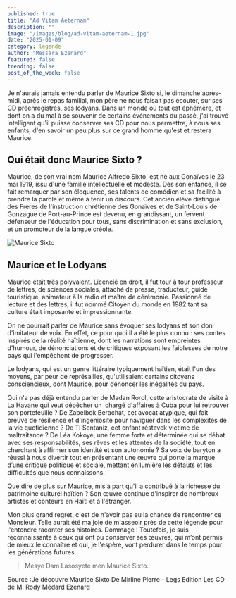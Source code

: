 ```yaml
---
published: true
title: "Ad Vitam Aeternam"
description: ""
image: "/images/blog/ad-vitam-aeternam-1.jpg"
date: "2025-01-09"
category: legende
author: "Messara Ezenard"
featured: false
trending: false
post_of_the_week: false
---
```


Je n&#39;aurais jamais entendu parler de Maurice Sixto si, le dimanche
après-midi, après le repas familial, mon père ne nous faisait pas
écouter, sur ses CD préenregistrés, ses lodyans. Dans un monde
où tout est éphémère, et dont on a du mal à se souvenir de
certains événements du passé, j&#39;ai trouvé intelligent qu&#39;il puisse
conserver ses CD pour nous permettre, à nous ses enfants, d&#39;en
savoir un peu plus sur ce grand homme qu&#39;est et restera Maurice.

## Qui était donc Maurice Sixto ?

Maurice, de son vrai nom Maurice Alfredo Sixto, est né aux
Gonaïves le 23 mai 1919, issu d&#39;une famille intellectuelle et
modeste. Dès son enfance, il se fait remarquer par son éloquence,
ses talents de comédien et sa facilité à prendre la parole et même
à tenir un discours. Cet ancien élève distingué des Frères de
l&#39;instruction chrétienne des Gonaïves et de Saint-Louis de
Gonzague de Port-au-Prince est devenu, en grandissant, un
fervent défenseur de l&#39;éducation pour tous, sans discrimination et
sans exclusion, et un promoteur de la langue créole.

![Maurice Sixto](/images/blog/ad-vitam-aeternam-2.jpg)


## Maurice et le Lodyans

Maurice était très polyvalent. Licencié en droit, il fut tour à tour
professeur de lettres, de sciences sociales, attaché de presse,
traducteur, guide touristique, animateur à la radio et maître de
cérémonie. Passionné de lecture et des lettres, il fut nommé
Citoyen du monde en 1982 tant sa culture était imposante et
impressionnante.

On ne pourrait parler de Maurice sans évoquer ses lodyans et son
don d&#39;imitateur de voix. En effet, ce pour quoi il a été le plus connu
: ses contes inspirés de la réalité haïtienne, dont les narrations
sont empreintes d&#39;humour, de dénonciations et de critiques
exposant les faiblesses de notre pays qui l&#39;empêchent de
progresser.

Le lodyans, qui est un genre littéraire typiquement haïtien, était l&#39;un
des moyens, par peur de représailles, qu&#39;utilisaient certains
citoyens consciencieux, dont Maurice, pour dénoncer les inégalités
du pays.

Qui n&#39;a pas déjà entendu parler de Madan Rorol, cette aristocrate
de visite à La Havane qui veut dépêcher un  chargé d&#39;affaires à
Cuba pour lui retrouver son portefeuille ? De Zabelbok Berachat,
cet avocat atypique, qui fait preuve de résilience et d&#39;ingéniosité
pour naviguer dans les complexités de la vie quotidienne ? De Ti
Sentaniz, cet enfant réstavek victime de maltraitance ? De Léa
Kokoye, une femme forte et déterminée qui se débat avec ses
responsabilités, ses rêves et les attentes de la société, tout en
cherchant à affirmer son identité et son autonomie ? Sa voix de
baryton a réussi à nous divertir tout en présentant une œuvre qui
porte la marque d’une critique politique et sociale, mettant en
lumière les défauts et les difficultés que nous connaissons.

Que dire de plus sur Maurice, mis à part qu&#39;il a contribué à la
richesse du patrimoine culturel haïtien ? Son œuvre continue
d&#39;inspirer de nombreux artistes et conteurs en Haïti et à l&#39;étranger.

Mon plus grand regret, c&#39;est de n&#39;avoir pas eu la chance de
rencontrer ce Monsieur. Telle aurait été ma joie de m&#39;asseoir près
de cette légende pour l&#39;entendre raconter ses histoires. Dommage
! Toutefois, je suis reconnaissante à ceux qui ont pu conserver ses
œuvres, qui m’ont permis de mieux le connaître et qui, je l&#39;espère,
vont perdurer dans le temps pour les générations futures.

> Mesye Dam Lasosyete men Maurice Sixto.

Source :Je découvre Maurice Sixto De Mirline Pierre - Legs Edition
Les CD de M. Rody Médard Ezenard
